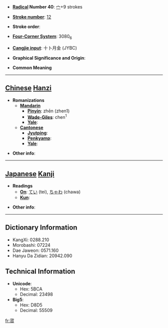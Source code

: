 * '''[[Wiktionary:Chinese radical index| Radical]] Number 40''': [[Wiktionary:Chinese radical index 宀|宀]]+9 strokes

* '''[[Wiktionary:Chinese total strokes index|Stroke number]]''': [[Wiktionary:Chinese total strokes index 12|12]]

* '''Stroke order''': 

* '''[[Wiktionary:Chinese four corner index|Four-Corner System]]''': 3080<sub>6</sub>

* '''[[Wiktionary:Chinese Cangjie index|Cangjie input]]''': 十卜月金 (JYBC)

* '''Graphical Significance and Origin''': 

* '''Common Meaning'''

----

== [[Chinese]] [[Hanzi]] ==

* '''Romanizations'''
** '''[[Mandarin]]'''
*** '''[[Pinyin]]''': zhēn (zhen1)
*** '''[[Wade-Giles]]''': chen<sup>1</sup>
*** '''[[Yale]]''': 
** '''[[Cantonese]]'''
*** '''[[Jyutping]]''':
*** '''[[Penkyamp]]''': 
*** '''[[Yale]]''': 

* '''Other info''': 

----

== [[Japanese]] [[Kanji]] ==

* '''Readings'''
** '''[[On]]''': [[てい]] (tei), [[ちゃわ]] (chawa)
** '''[[Kun]]''': 

* '''Other info''':  

----

== Dictionary Information ==

* KangXi: 0288.210
* Morobashi: 07224
* Dae Jaweon: 0571.160
* Hanyu Da Zidian: 20942.090

== Technical Information ==

* '''Unicode''':
** Hex: 5BCA
** Decimal: 23498
* '''Big5''':
** Hex: D8D5
** Decimal: 55509

[[fr:寊]]